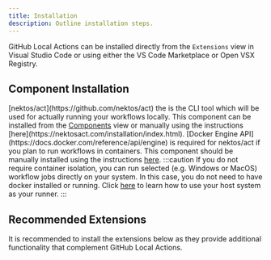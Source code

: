 ```yaml
---
title: Installation
description: Outline installation steps.
---
```



GitHub Local Actions can be installed directly from the `Extensions` view in Visual Studio Code or using either the VS Code Marketplace or Open VSX Registry.

<CardGrid>
   <LinkCard title="VS Code Marketplace" href="https://marketplace.visualstudio.com/items?itemName=SanjulaGanepola.github-local-actions"/>
   <LinkCard title="Open VSX Registry" href="https://open-vsx.org/extension/SanjulaGanepola/github-local-actions"/>
</CardGrid>

## Component Installation

<Card title="nektos/act" icon="rocket">
[nektos/act](https://github.com/nektos/act) the is the CLI tool which will be used for actually running your workflows locally. This component can be installed from the <a href="/github-local-actions-docs/usage/components">Components</a> view or manually using the instructions [here](https://nektosact.com/installation/index.html).
</Card>
<Card title="Docker Engine" icon="external">
[Docker Engine API](https://docs.docker.com/reference/api/engine) is required for nektos/act if you plan to run workflows in containers. This component should be manually installed using the instructions <a href="/github-local-actions-docs/usage/components#installing-docker-engine">here</a>.
:::caution
If you do not require container isolation, you can run selected (e.g. Windows or MacOS) workflow jobs directly on your system. In this case, you do not need to have docker installed or running. Click <a href="/github-local-actions-docs/usage/settings#runners">here</a> to learn how to use your host system as your runner.
:::
</Card>

## Recommended Extensions

It is recommended to install the extensions below as they provide additional functionality that complement GitHub Local Actions.

<LinkCard title="GitHub Actions" href="https://marketplace.visualstudio.com/items?itemName=GitHub.vscode-github-actions" description="Edit workflow files easily with the help of syntax highlighting, integrated documentation, code completion and workflow validation."/>
